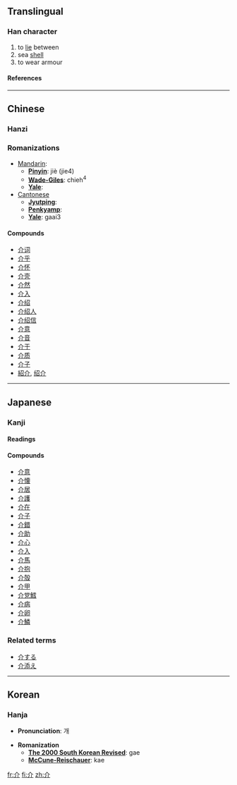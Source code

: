 ==Translingual==
===Han character===
{{Han char|rad=人|as=02|sn=4|four=8022<sub>0</sub>|canj=人中中 (OLL)}}
# to [[lie]] between
# sea [[shell]]
# to wear armour
====References====
{{Han ref|kx=0091.190|dkj=00359|dj=0194.040|hdz=10103.090|uh=4ECB|ud=20171|bh=A4B6|bd=42166}}

<!--*# [[forerunner]], [[herald]], [[harbinger]]-->
----
==Chinese==
===Hanzi===


===Romanizations===
* [[Mandarin]]:
** '''[[Pinyin]]''': jiè (jie4)
** '''[[Wade-Giles]]''': chieh<sup>4</sup>
** '''[[Yale]]''': 
*[[Cantonese]]
**'''[[Jyutping]]''':
**'''[[Penkyamp]]''': 
**'''[[Yale]]''': gaai3

====Compounds====
*[[介词]]
*[[介乎]]
*[[介怀]]
*[[介壳]]
*[[介然]]
*[[介入]]
*[[介绍]]
*[[介绍人]]
*[[介绍信]]
*[[介意]]
*[[介音]]
*[[介于]]
*[[介质]]
*[[介子]]
*[[紹介]], [[绍介]]

----
== Japanese ==
===Kanji===
{{ja-kanji|grade=|rs=人02}}
====Readings====
{{ja-readings|on=[[かい]] ([[kai]])|kun=[[たすける]] ([[tasukeru]]), [[すけ]] ([[suke]])}}
====Compounds====
*[[介意]]
*[[介懐]]
*[[介居]]
*[[介護]]
*[[介在]]
*[[介子]]
*[[介錯]]
*[[介助]]
*[[介心]]
*[[介入]]
*[[介馬]]
*[[介抱]]
*[[介殻]]
*[[介甲]]
*[[介党鱈]]
*[[介病]]
*[[介卵]]
*[[介鱗]]

===Related terms===
*[[介する]]
*[[介添え]]
 
----
==Korean==
===Hanja===

* '''Pronunciation''': 개

* '''Romanization'''
** '''[[The 2000 South Korean Revised Romanization|The 2000 South Korean Revised]]''': gae
** '''[[McCune-Reischauer]]''': kae





[[fr:介]]
[[fi:介]]
[[zh:介]]